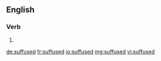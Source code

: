 ==English==

===Verb===
{{head|en|verb form}}

# {{en-past of|suffuse}}

[[de:suffused]]
[[fr:suffused]]
[[io:suffused]]
[[mg:suffused]]
[[vi:suffused]]